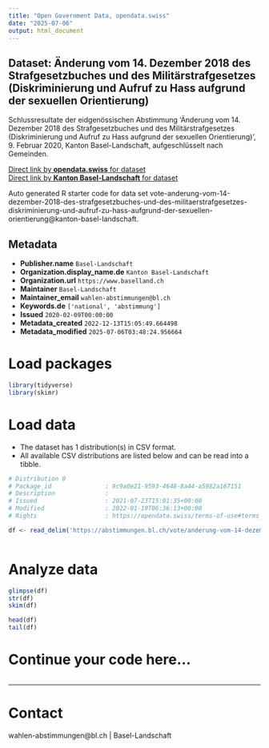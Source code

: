 ```yaml
---
title: "Open Government Data, opendata.swiss"
date: "2025-07-06"
output: html_document
---
```


## Dataset: Änderung vom 14. Dezember 2018 des Strafgesetzbuches und des Militärstrafgesetzes (Diskriminierung und Aufruf zu Hass aufgrund der sexuellen Orientierung)

Schlussresultate der eidgenössischen Abstimmung 'Änderung vom 14. Dezember 2018 des Strafgesetzbuches und des Militärstrafgesetzes (Diskriminierung und Aufruf zu Hass aufgrund der sexuellen Orientierung)', 9. Februar 2020, Kanton Basel-Landschaft, aufgeschlüsselt nach Gemeinden.

[Direct link by **opendata.swiss** for dataset](https://opendata.swiss/de/dataset/anderung-vom-14-dezember-2018-des-strafgesetzbuches-und-des-militarstrafgesetzes-diskriminierun1)<br>
[Direct link by **Kanton Basel-Landschaft** for dataset](https://abstimmungen.bl.ch/vote/anderung-vom-14-dezember-2018-des-strafgesetzbuches-und-des-militaerstrafgesetzes-diskriminierung-und-aufruf-zu-hass-aufgrund-der-sexuellen-orientierung/data)

Auto generated R starter code for data set vote-anderung-vom-14-dezember-2018-des-strafgesetzbuches-und-des-militaerstrafgesetzes-diskriminierung-und-aufruf-zu-hass-aufgrund-der-sexuellen-orientierung@kanton-basel-landschaft.

## Metadata

- **Publisher.name** `Basel-Landschaft`
- **Organization.display_name.de** `Kanton Basel-Landschaft`
- **Organization.url** `https://www.baselland.ch`
- **Maintainer** `Basel-Landschaft`
- **Maintainer_email** `wahlen-abstimmungen@bl.ch`
- **Keywords.de** `['national', 'abstimmung']`
- **Issued** `2020-02-09T00:00:00`
- **Metadata_created** `2022-12-13T15:05:49.664498`
- **Metadata_modified** `2025-07-06T03:48:24.956664`


# Load packages

```r

library(tidyverse)
library(skimr)

```

# Load data

-   The dataset has 1 distribution(s) in CSV format.
-   All available CSV distributions are listed below and can be read into a tibble.

```r

# Distribution 0
# Package_id               : 9c9a0e21-9593-4648-8a44-a5982a167151
# Description              : 
# Issued                   : 2021-07-23T15:01:35+00:00
# Modified                 : 2022-01-19T06:36:13+00:00
# Rights                   : https://opendata.swiss/terms-of-use#terms_by

df <- read_delim('https://abstimmungen.bl.ch/vote/anderung-vom-14-dezember-2018-des-strafgesetzbuches-und-des-militaerstrafgesetzes-diskriminierung-und-aufruf-zu-hass-aufgrund-der-sexuellen-orientierung/data-csv')



```

# Analyze data

```r

glimpse(df)
str(df)
skim(df)

head(df)
tail(df)

```

# Continue your code here...

```r

```

------------------------------------------------------------------------

# Contact

wahlen-abstimmungen@bl.ch | Basel-Landschaft
